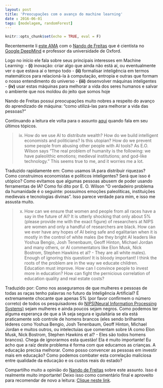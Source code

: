 ```yaml
---
layout: post
title: 'Preocupações com o avanço do machine learning'
date : 2016-06-01
tags: [modelagem, randomForest]
--- 
```


```r
knitr::opts_chunk$set(echo = TRUE, eval = F)
```

Recentemente li [este AMA](https://www.reddit.com/r/MachineLearning/comments/3y4zai/ama_nando_de_freitas) com o [Nando de Freitas](https://www.cs.ox.ac.uk/people/nando.defreitas/) que é cientista no [Google DeepMind](https://deepmind.com/) e professor da universidade de Oxford.

Logo no início ele fala sobre seus principais interesses em Machine Learning:
- **(i)** inovação: criar algo que ainda não está aí, ou eventualmente ver o que estava aí o tempo todo
- **(ii)** formalisar inteligência em termos matemáticos para relacioná-la à computação, entropia e outras que formam o nosso entendimento do universo
- **(iii)** desenvolver máquinas inteligentes
- **(iv)** usar estas máquinas para melhorar a vida dos seres humanos e salvar o ambiente que nos moldou do jeito que somos hoje

Nando de Freitas possui preocupações muito nobres a respeito do avanço do aprendizado de máquina: "como utilizá-las para melhorar a vida das pessoas?"

Continuando a leitura ele volta para o assunto [aqui](https://www.reddit.com/r/MachineLearning/comments/3y4zai/ama_nando_de_freitas/cybg84h) quando fala em seu últimos tópicos.

> (ix) How do we use AI to distribute wealth? How do we build intelligent economists and politicians? Is this utopian? How do we prevent some people from abusing other people with AI tools? As E.O. Wilson says “The real problem of humanity is the following: we have paleolithic emotions; medieval institutions; and god-like technology." This seems true to me, and it worries me a lot.

Traduzido rapidamente em: Como usamos IA para distribuir riquezas? Como construimos economistas e políticos inteligentes? Será que isso é utópico? 
Como evitamos que algumas pessoas abusem de poder usando ferramentas de IA? Como foi dito por E. O. Wilson "O verdadeiro problema da humanidade é o seguinte: possuimos emoções paleolíticas, instituições medievais e tecnologias divinas". Isso parece verdade para mim, e isso me assusta muito.

> (x) How can we ensure that women and people from all races have a say in the future of AI? It is utterly shocking that only about 5% (please provide me with the exact figure) of researchers at NIPS are women and only a handful of researchers are black. How can we ever have any hopes of AI being safe and egalitarian when it is mostly in the control of white males (be they bright AI leaders like Yoshua Bengio, Josh Tenenbaum, Geoff Hinton, Michael Jordan and many others, or AI commentators like Elon Musk, Nick Bostrom, Stephen Hawkins et al? - They are all white males). Enough of ignoring this question! It is bloody important! I think the roots of the problem are in the way we educate children. Education must improve. How can I convince people to invest more in education? How can fight the pernicious correlation of education quality and real estate costs?

Traduzido por: Como nos asseguramos de que mulheres e pessoas de todas as raças tenho palavras no futuro da Inteligência Artificial? É extremamente chocante que apenas 5% (por favor confirmem o número correto) de todos os pesquisadores do [NIPS(Neural Information Processing Systems)](https://nips.cc/) sejam mulheres e ainda poucos sejam negros. Como podemos ter alguma esperança de que a IA seja segura e igulaitária se ela está praticamente sob controle de homens brancos (eles sendo brilhantes léderes como Yoshua Bengio, Josh Tenenbaum, Geoff Hinton, Michael Jordan e muitos outros, ou intelectuias que comentam sobre IA como Elon Musk, Nick Bostrom, Stephen Hawkins et al? - Eles são todos homens brancos). Chega de ignorarmos esta questão! Ela é muito importante! Eu acho que a raíz deste problema é forma com que educamos as crianças. A educação precisa melhorar. Como posso convencer as pessoas em investir mais em educação? Como podemos combater esta correlação maliciosa entre qualidade da educação e os custos reais do estado?

Compartilho muito a opinião do [Nando de Freitas](https://www.cs.ox.ac.uk/people/nando.defreitas/) sobre este assunto. Isso é realmente muito importante! Deixo isso como comentário final e aproveito para recomendar de novo a leitura: [Clique neste link](https://www.reddit.com/r/MachineLearning/comments/3y4zai/ama_nando_de_freitas).














